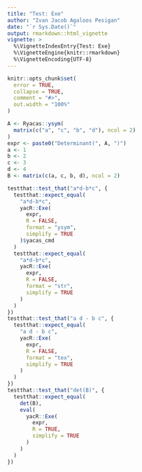 ```yaml
---
title: "Test: Exe"
author: "Ivan Jacob Agaloos Pesigan"
date: "`r Sys.Date()`"
output: rmarkdown::html_vignette
vignette: >
  %\VignetteIndexEntry{Test: Exe}
  %\VignetteEngine{knitr::rmarkdown}
  %\VignetteEncoding{UTF-8}
---
```



```r
knitr::opts_chunk$set(
  error = TRUE,
  collapse = TRUE,
  comment = "#>",
  out.width = "100%"
)
```



```r
A <- Ryacas::ysym(
  matrix(c("a", "c", "b", "d"), ncol = 2)
)
expr <- paste0("Determinant(", A, ")")
a <- 1
b <- 2
c <- 3
d <- 4
B <- matrix(c(a, c, b, d), ncol = 2)
```
```r
testthat::test_that("a*d-b*c", {
  testthat::expect_equal(
    "a*d-b*c",
    yacR::Exe(
      expr,
      R = FALSE,
      format = "ysym",
      simplify = TRUE
    )$yacas_cmd
  )
  testthat::expect_equal(
    "a*d-b*c",
    yacR::Exe(
      expr,
      R = FALSE,
      format = "str",
      simplify = TRUE
    )
  )
})
testthat::test_that("a d - b c", {
  testthat::expect_equal(
    "a d - b c",
    yacR::Exe(
      expr,
      R = FALSE,
      format = "tex",
      simplify = TRUE
    )
  )
})
testthat::test_that("det(B)", {
  testthat::expect_equal(
    det(B),
    eval(
      yacR::Exe(
        expr,
        R = TRUE,
        simplify = TRUE
      )
    )
  )
})
```

